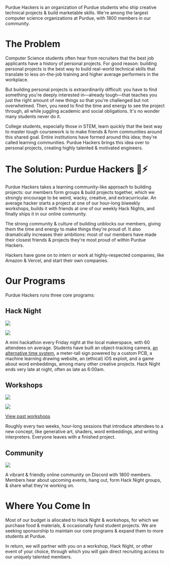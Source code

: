 
Purdue Hackers is an organization of Purdue students who ship creative technical projects & build marketable skills. We're among the largest computer science organizations at Purdue, with 1800 members in our community.

# The Problem

Computer Science students often hear from recruiters that the best job applicants have a history of personal projects. For good reason: building personal projects is the best way to build real-world technical skills that translate to less on-the-job training and higher average performers in the workplace.

But building personal projects is extraordinarily difficult: you have to find something you're deeply interested in—already tough—that teaches you just the right amount of new things so that you're challenged but not overwhelmed. Then, you need to find the time and energy to see the project through, all while juggling academic and social obligations. It's no wonder many students never do it.

College students, especially those in STEM, learn quickly that the best way to master tough coursework is to make friends & form communities around this shared goal. Entire institutions have formed around this idea; they're called learning communities. Purdue Hackers brings this idea over to personal projects, creating highly talented & motivated engineers.

# The Solution: Purdue Hackers 💛⚡

Purdue Hackers takes a learning community-like approach to building projects: our members form groups & build projects together, which we strongly encourage to be weird, wacky, creative, and extracurricular. An average hacker starts a project at one of our hour-long biweekly workshops, builds it with friends at one of our weekly Hack Nights, and finally ships it in our online community.

The strong community & culture of building unblocks our members, giving them the time and energy to make things they're proud of. It also dramatically increases their ambitions: most of our members have made their closest friends & projects they're most proud of within Purdue Hackers.

Hackers have gone on to intern or work at highly-respected companies, like Amazon & Vercel, and start their own companies.

# Our Programs

Purdue Hackers runs three core programs:

## Hack Night

<Grid>

![](/img/sponsor/hack-night-3.jpg)

![](/img/sponsor/hack-night-2.jpg)

</Grid>

A mini hackathon every Friday night at the local makerspace, with 60 attendees on average. Students have built an object-tracking camera, [an alternative time system](https://lightning-time.vercel.app/), a meter-tall sign powered by a custom PCB, a machine learning drawing website, an (ethical) iOS exploit, and a game about word embeddings, among many other creative projects. Hack Night ends very late at night, often as late as 6:00am.

<Tip
  text="Sponsors have found Hack Night to have a higher recruiting ROI than most
career fairs & hackathons, despite being smaller."
/>

## Workshops

<Grid>

![](/img/sponsor/workshop-1.jpg)

![](/img/sponsor/workshop-2.jpg)

</Grid>

[View past workshops](https://events.purduehackers.com)

Roughly every two weeks, hour-long sessions that introduce attendees to a new concept, like generative art, shaders, word embeddings, and writing interpreters. Everyone leaves with a finished project.

## Community

<Grid>

![](/img/sponsor/community-circles.png)

A vibrant & friendly online community on Discord with 1800 members. Members hear about upcoming events, hang out, form Hack Night groups, & share what they're working on.

</Grid>

# Where You Come In

Most of our budget is allocated to Hack Night & workshops, for which we purchase food & materials, & occasionally fund student projects. We are seeking sponsorship to maintain our core programs & expand them to more students at Purdue.

In return, we will partner with you on a workshop, Hack Night, or other event of your choice, through which you will gain direct recruiting access to our uniquely talented members.

